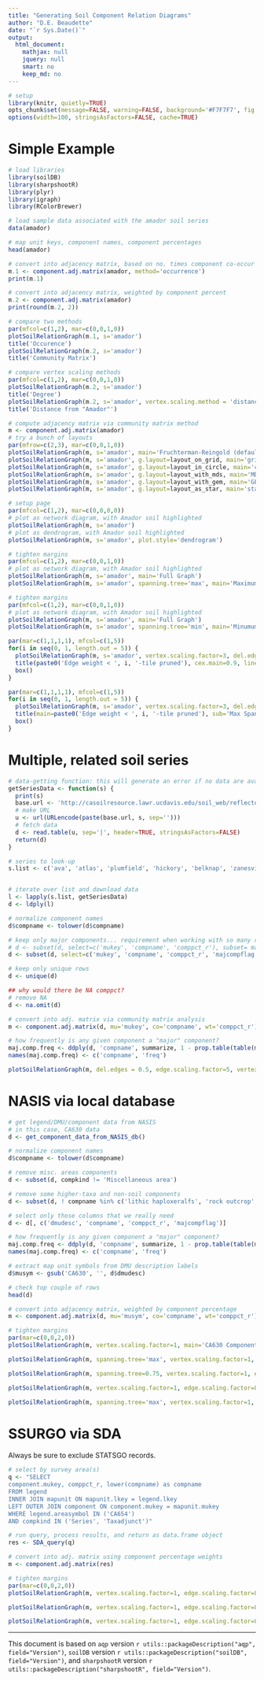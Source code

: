 ```yaml
---
title: "Generating Soil Component Relation Diagrams"
author: "D.E. Beaudette"
date: "`r Sys.Date()`"
output:
  html_document:
    mathjax: null
    jquery: null
    smart: no
    keep_md: no
---
```


```r
# setup
library(knitr, quietly=TRUE)
opts_chunk$set(message=FALSE, warning=FALSE, background='#F7F7F7', fig.align='center', fig.retina=2, dev='png', tidy=FALSE, verbose=FALSE)
options(width=100, stringsAsFactors=FALSE, cache=TRUE)
```


# Simple Example
```r
# load libraries
library(soilDB)
library(sharpshootR)
library(plyr)
library(igraph)
library(RColorBrewer)

# load sample data associated with the amador soil series
data(amador)

# map unit keys, component names, component percentages
head(amador)

# convert into adjacency matrix, based on no. times component co-occur
m.1 <- component.adj.matrix(amador, method='occurrence')
print(m.1)

# convert into adjacency matrix, weighted by component percent
m.2 <- component.adj.matrix(amador)
print(round(m.2, 2))

# compare two methods
par(mfcol=c(1,2), mar=c(0,0,1,0))
plotSoilRelationGraph(m.1, s='amador')
title('Occurence')
plotSoilRelationGraph(m.2, s='amador')
title('Community Matrix')
```

```r
# compare vertex scaling methods
par(mfcol=c(1,2), mar=c(0,0,1,0))
plotSoilRelationGraph(m.2, s='amador')
title('Degree')
plotSoilRelationGraph(m.2, s='amador', vertex.scaling.method = 'distance')
title('Distance from "Amador"')
```


```r
# compute adjacency matrix via community matrix method
m <- component.adj.matrix(amador)
# try a bunch of layouts
par(mfrow=c(2,3), mar=c(0,0,1,0))
plotSoilRelationGraph(m, s='amador', main='Fruchterman-Reingold (default)')
plotSoilRelationGraph(m, s='amador', g.layout=layout_on_grid, main='grid')
plotSoilRelationGraph(m, s='amador', g.layout=layout_in_circle, main='circle')
plotSoilRelationGraph(m, s='amador', g.layout=layout_with_mds, main='MDS')
plotSoilRelationGraph(m, s='amador', g.layout=layout_with_gem, main='GEM')
plotSoilRelationGraph(m, s='amador', g.layout=layout_as_star, main='star')
```


```r
# setup page
par(mfcol=c(1,2), mar=c(0,0,0,0))
# plot as network diagram, with Amador soil highlighted
plotSoilRelationGraph(m, s='amador')
# plot as dendrogram, with Amador soil highlighted
plotSoilRelationGraph(m, s='amador', plot.style='dendrogram')
```

```r
# tighten margins
par(mfcol=c(1,2), mar=c(0,0,1,0))
# plot as network diagram, with Amador soil highlighted
plotSoilRelationGraph(m, s='amador', main='Full Graph')
plotSoilRelationGraph(m, s='amador', spanning.tree='max', main='Maximum Spanning Tree')
```

```r
# tighten margins
par(mfcol=c(1,2), mar=c(0,0,1,0))
# plot as network diagram, with Amador soil highlighted
plotSoilRelationGraph(m, s='amador', main='Full Graph')
plotSoilRelationGraph(m, s='amador', spanning.tree='min', main='Minumum Spanning Tree')
```

```r
par(mar=c(1,1,1,1), mfcol=c(1,5))
for(i in seq(0, 1, length.out = 5)) {
  plotSoilRelationGraph(m, s='amador', vertex.scaling.factor=3, del.edges=i)
  title(paste0('Edge weight < ', i, '-tile pruned'), cex.main=0.9, line=-1)
  box()
}
```

```r
par(mar=c(1,1,1,1), mfcol=c(1,5))
for(i in seq(0, 1, length.out = 5)) {
  plotSoilRelationGraph(m, s='amador', vertex.scaling.factor=3, del.edges=i, spanning.tree='max')
  title(main=paste0('Edge weight < ', i, '-tile pruned'), sub='Max Spanning Tree', cex.main=0.9, line=-1)
  box()
}
```



# Multiple, related soil series
```r
# data-getting function: this will generate an error if no data are available
getSeriesData <- function(s) {
  print(s)
  base.url <- 'http://casoilresource.lawr.ucdavis.edu/soil_web/reflector_api/soils.php?what=soil_series_component_query&q_string='
  # make URL
  u <- url(URLencode(paste(base.url, s, sep='')))
  # fetch data
  d <- read.table(u, sep='|', header=TRUE, stringsAsFactors=FALSE)
  return(d)
}

# series to look-up
s.list <- c('ava', 'atlas', 'plumfield', 'hickory', 'belknap', 'zanesville', 'blair', 'bluford')


# iterate over list and download data
l <- lapply(s.list, getSeriesData)
d <- ldply(l)

# normalize component names
d$compname <- tolower(d$compname)

# keep only major components... requirement when working with so many records
# d <- subset(d, select=c('mukey', 'compname', 'comppct_r'), subset= majcompflag == 'Yes' & compkind == 'Series')
d <- subset(d, select=c('mukey', 'compname', 'comppct_r', 'majcompflag'), subset= compkind == 'Series')

# keep only unique rows
d <- unique(d)

## why would there be NA comppct?
# remove NA
d <- na.omit(d)

# convert into adj. matrix via community matrix analysis
m <- component.adj.matrix(d, mu='mukey', co='compname', wt='comppct_r')

# how frequently is any given component a "major" component?
maj.comp.freq <- ddply(d, 'compname', summarize, 1 - prop.table(table(majcompflag))[1])
names(maj.comp.freq) <- c('compname', 'freq')

plotSoilRelationGraph(m, del.edges = 0.5, edge.scaling.factor=5, vertex.label.cex=sqrt(maj.comp.freq$freq+0.5))
```


# NASIS via local database
```r
# get legend/DMU/component data from NASIS
# in this case, CA630 data
d <- get_component_data_from_NASIS_db()

# normalize component names
d$compname <- tolower(d$compname)

# remove misc. areas components
d <- subset(d, compkind != 'Miscellaneous area')

# remove some higher-taxa and non-soil components
d <- subset(d, ! compname %in% c('lithic haploxeralfs', 'rock outcrop', 'aquic haploxeralfs', 'ultic haploxeralfs', 'riparian'))

# select only those columns that we really need
d <- d[, c('dmudesc', 'compname', 'comppct_r', 'majcompflag')]

# how frequently is any given component a "major" component?
maj.comp.freq <- ddply(d, 'compname', summarize, 1 - prop.table(table(majcompflag))[1])
names(maj.comp.freq) <- c('compname', 'freq')

# extract map unit symbols from DMU description labels
d$musym <- gsub('CA630', '', d$dmudesc)

# check top couple of rows
head(d)

# convert into adjacency matrix, weighted by component percentage
m <- component.adj.matrix(d, mu='musym', co='compname', wt='comppct_r')
```


```r
# tighten margins
par(mar=c(0,0,2,0))
plotSoilRelationGraph(m, vertex.scaling.factor=1, main='CA630 Components')

plotSoilRelationGraph(m, spanning.tree='max', vertex.scaling.factor=1, edge.scaling.factor=8, s='amador', main='CA630 Components\n(max spanning tree)')

plotSoilRelationGraph(m, spanning.tree=0.75, vertex.scaling.factor=1, edge.scaling.factor=8, s='amador', main='CA630 Components\n(max spanning tree + edges with weights > 75th percentile)')

plotSoilRelationGraph(m, vertex.scaling.factor=1, edge.scaling.factor=8, s='loafercreek', del.edges=0.25, main='CA630 Components\n(edge weights < 25th percentile pruned)')

plotSoilRelationGraph(m, spanning.tree='max', vertex.scaling.factor=1, edge.scaling.factor=8, s='amador', main='CA630 Components\n(max spanning tree and maj. component flag label adjustment)', vertex.label.cex=sqrt(maj.comp.freq$freq+0.5))
```


# SSURGO via SDA
Always be sure to exclude STATSGO records.
```r
# select by survey area(s)
q <- "SELECT 
component.mukey, comppct_r, lower(compname) as compname
FROM legend
INNER JOIN mapunit ON mapunit.lkey = legend.lkey
LEFT OUTER JOIN component ON component.mukey = mapunit.mukey
WHERE legend.areasymbol IN ('CA654')
AND compkind IN ('Series', 'Taxadjunct')"

# run query, process results, and return as data.frame object
res <- SDA_query(q)

# convert into adj. matrix using component percentage weights
m <- component.adj.matrix(res)
```

```r
# tighten margins
par(mar=c(0,0,2,0))
plotSoilRelationGraph(m, vertex.scaling.factor=1, edge.scaling.factor=8, main='CA654 Components\nFull Graph')

plotSoilRelationGraph(m, vertex.scaling.factor=1, edge.scaling.factor=8, spanning.tree='max', main='CA654 Components\nMaximum Spanning Tree')

plotSoilRelationGraph(m, vertex.scaling.factor=1, edge.scaling.factor=8, spanning.tree=0.75, main='CA654 Components\nMaximum Spanning Tree + edges with weight > 75th percentile')
```

----------------------------
This document is based on `aqp` version `r utils::packageDescription("aqp", field="Version")`, `soilDB` version `r utils::packageDescription("soilDB", field="Version")`, and `sharpshootR` version `r utils::packageDescription("sharpshootR", field="Version")`.

